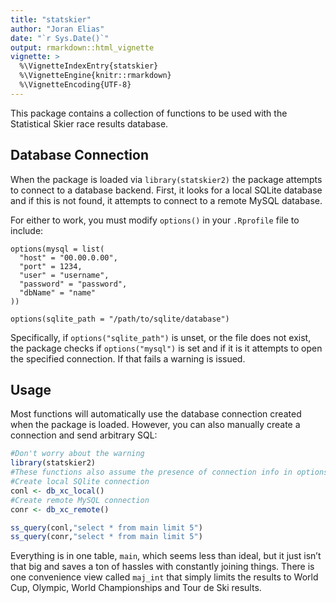 ```yaml
---
title: "statskier"
author: "Joran Elias"
date: "`r Sys.Date()`"
output: rmarkdown::html_vignette
vignette: >
  %\VignetteIndexEntry{statskier}
  %\VignetteEngine{knitr::rmarkdown}
  %\VignetteEncoding{UTF-8}
---
```


This package contains a collection of functions to be used with the Statistical Skier race results database.

## Database Connection

When the package is loaded via `library(statskier2)` the package attempts to connect to a database backend. First, it looks for a local SQLite database and if this is not found, it attempts to connect to a remote MySQL database.

For either to work, you must modify `options()` in your `.Rprofile` file to include:

```
options(mysql = list(
  "host" = "00.00.0.00",
  "port" = 1234,
  "user" = "username",
  "password" = "password",
  "dbName" = "name"
))

options(sqlite_path = "/path/to/sqlite/database")
```
Specifically, if `options("sqlite_path")` is unset, or the file does not exist, the package checks if `options("mysql")` is set and if it is it attempts to open the specified connection. If that fails a warning is issued.

## Usage

Most functions will automatically use the database connection created when the package is loaded. However, you can also manually create a connection and send arbitrary SQL:

```r
#Don't worry about the warning 
library(statskier2)
#These functions also assume the presence of connection info in options()
#Create local SQlite connection
conl <- db_xc_local()
#Create remote MySQL connection
conr <- db_xc_remote()

ss_query(conl,"select * from main limit 5")
ss_query(conr,"select * from main limit 5")
```

Everything is in one table, `main`, which seems less than ideal, but it just isn't that big and saves a ton of hassles with constantly joining things. There is one convenience view called `maj_int` that simply limits the results to World Cup, Olympic, World Championships and Tour de Ski results.

